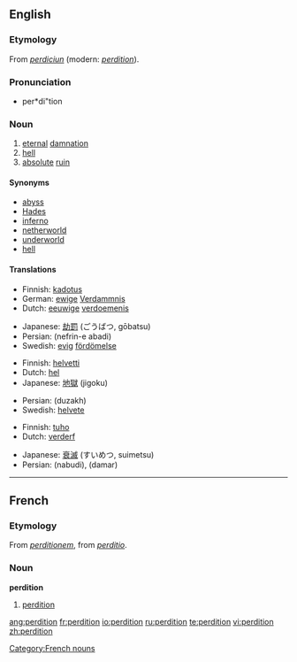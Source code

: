==English==

===Etymology===
From {{OF.}} ''[[perdiciun]]'' (modern: ''[[#French|perdition]]'').

===Pronunciation===
* per*di"tion

===Noun===
{{en-noun|-}}

# [[eternal]] [[damnation]]
# [[hell]]
# [[absolute]] [[ruin]]

====Synonyms====
* [[abyss]]
* [[Hades]]
* [[inferno]]
* [[netherworld]]
* [[underworld]]
* [[hell]]

====Translations====
{{trans-top|eternal damnation}}
* Finnish: [[kadotus]]
* German: [[ewige]] [[Verdammnis]] {{f}}
* Dutch: [[eeuwige]] [[verdoemenis]]
{{trans-mid}}
* Japanese: [[劫罰]] (ごうばつ, gōbatsu)
* Persian: {{fa-Arab|[[نفرین ابدی]]}} (nefrin-e abadi)
* Swedish: [[evig]] [[fördömelse]]
{{trans-bottom}}

{{trans-top|hell}}
* Finnish: [[helvetti]]
* Dutch: [[hel]]
* Japanese: [[地獄]] (jigoku)
{{trans-mid}}
* Persian: {{fa-Arab|[[دوزخ]]}} (duzakh)
* Swedish: [[helvete]]
{{trans-bottom}}

{{trans-top|absolute ruin}}
* Finnish: [[tuho]]
* Dutch: [[verderf]]
{{trans-mid}}
* Japanese: [[衰滅]] (すいめつ, suimetsu)
* Persian: {{fa-Arab|[[نابودی]]}} (nabudi), {{fa-Arab|[[دمار]]}} (damar)
{{trans-bottom}}

----

==French==

===Etymology===
From {{LL.|fr}} ''[[perditionem]]'', from {{L.|fr}} ''[[perditio]]''.

===Noun===
'''perdition''' {{f}}

# [[#English|perdition]]

[[Category:French nouns]]

[[ang:perdition]]
[[fr:perdition]]
[[io:perdition]]
[[ru:perdition]]
[[te:perdition]]
[[vi:perdition]]
[[zh:perdition]]